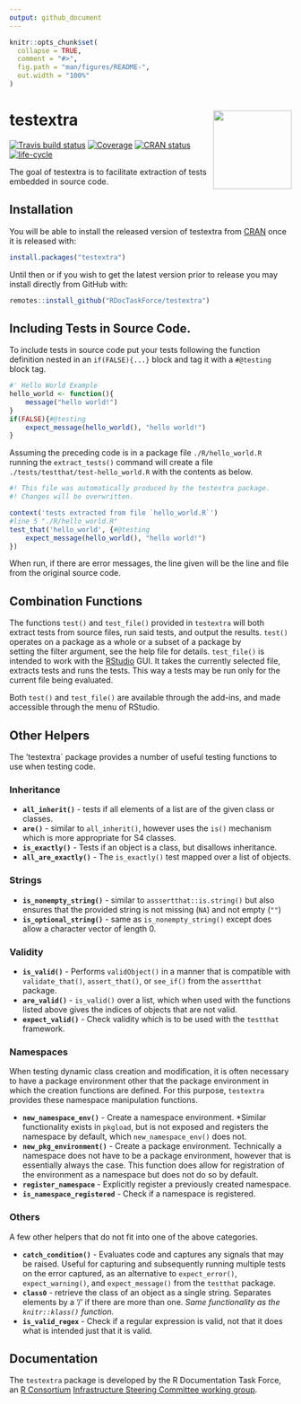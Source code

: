```yaml
---
output: github_document
---
```


<!-- README.md is generated from README.Rmd. Please edit that file -->

```r
knitr::opts_chunk$set(
  collapse = TRUE,
  comment = "#>",
  fig.path = "man/figures/README-",
  out.width = "100%"
)
```
# testextra <img src="man/figures/logo.png" align="right" height=140/>
[![Travis build status](https://travis-ci.org/RDocTaskForce/testextra.svg?branch=master)](https://travis-ci.org/RDocTaskForce/testextra)
[![Coverage](https://codecov.io/github/RDocTaskForce/testextra/coverage.svg?branch=master)](https://codecov.io/github/RDocTaskForce/testextra?branch=master)
[![CRAN status](https://www.r-pkg.org/badges/version/testextra)](https://cran.r-project.org/package=testextra)
[![life-cycle](https://img.shields.io/badge/lifecycle-experimental-orange.svg)](https://www.tidyverse.org/lifecycle/#experimental)

The goal of testextra is to facilitate extraction of tests embedded in source code.

## Installation

You will be able to install the released version of testextra from [CRAN](https://CRAN.R-project.org) once it is released with:

``` r
install.packages("testextra")
```

Until then or if you wish to get the latest version prior to release 
you may install directly from GitHub with:

```r
remotes::install_github("RDocTaskForce/testextra")
```


## Including Tests in Source Code.

To include tests in source code put your tests following the function definition nested in an
`if(FALSE){...}` block and tag it with a `#@testing` block tag.

```r
#' Hello World Example
hello_world <- function(){
    message("hello world!")
}
if(FALSE){#@testing
    expect_message(hello_world(), "hello world!")
}
```

Assuming the preceding code is in a package file `./R/hello_world.R` running the 
`extract_tests()` command will create a file `./tests/testthat/test-hello_world.R`
with the contents as below.

```r
#! This file was automatically produced by the testextra package.
#! Changes will be overwritten.

context('tests extracted from file `hello_world.R`')
#line 5 "./R/hello_world.R"
test_that('hello_world', {#@testing
    expect_message(hello_world(), "hello world!")
})
```

When run, if there are error messages, the line given will be the line and file 
from the original source code.

## Combination Functions

The functions `test()` and `test_file()` provided in `testextra` will both extract 
tests from source files, run said tests, and output the results.
`test()` operates on a package as a whole or a subset of a package by  
setting the filter argument, see the help file for details.
`test_file()` is intended to work with the [RStudio](http://rstudio.com) GUI.
It takes the currently selected file, extracts tests and runs the tests. 
This way a tests may be run only for the current file being evaluated.

Both `test()` and `test_file()` are available through the add-ins, and 
made accessible through the menu of RStudio.

## Other Helpers

The 'testextra` package provides a number of useful testing functions to use
when testing code.

### Inheritance

* **`all_inherit()`** - tests if all elements of a list are of the given class or classes.
* **`are()`** - similar to `all_inherit()`, however uses the `is()` mechanism which is more
              appropriate for S4 classes.
* **`is_exactly()`** - Tests if an object is a class, but disallows inheritance. 
* **`all_are_exactly()`** - The `is_exactly()` test mapped over a list of objects.

### Strings

* **`is_nonempty_string()`** - similar to `asssertthat::is.string()` but also ensures
                               that the provided string is not missing (`NA`) and not empty (`""`)
* **`is_optional_string()`** - same as `is_nonempty_string()` except does allow a character vector 
                               of length 0.
                               
### Validity

* **`is_valid()`** - Performs `validObject()` in a manner that is compatible with                  
                  `validate_that()`, `assert_that()`, or `see_if()` from the 
                  `assertthat` package.
* **`are_valid()`** - `is_valid()` over a list, which when used with the functions listed above
                    gives the indices of objects that are not valid.
* **`expect_valid()`** - Check validity which is to be used with the `testthat` framework.

### Namespaces

When testing dynamic class creation and modification, it is often necessary to have a 
package environment other that the package environment in which the creation functions
are defined.  For this purpose, `testextra` provides these namespace manipulation functions.

* **`new_namespace_env()`** - Create a namespace environment.
    *Similar functionality exists in `pkgload`, but is not exposed and registers the 
     namespace by default, which `new_namespace_env()` does not. 
* **`new_pkg_environment()`** - Create a package environment.  Technically a namespace
    does not have to be a package environment, however that is essentially always the case.
    This function does allow for registration of the environment as a namespace but does not
    do so by default.
* **`register_namespace`** - Explicitly register a previously created namespace.
* **`is_namespace_registered`** - Check if a namespace is registered.

### Others

A few other helpers that do not fit into one of the above categories.

* **`catch_condition()`** - Evaluates code and captures any signals that may be raised.
        Useful for capturing and subsequently running multiple tests on the error captured, 
        as an alternative to `expect_error()`, `expect_warning()`, and `expect_message()`
        from the `testthat` package. 
* **`class0`** - retrieve the class of an object as a single string.  Separates elements by a '/' 
        if there are more than one. *Same functionality as the `knitr::klass()` function.*
* **`is_valid_regex`** - Check if a regular expression is valid, not that it does what is intended
        just that it is valid.


## Documentation

The `testextra` package is developed by the R Documentation Task Force, an 
[R Consortium](https://www.r-consortium.org)
[Infrastructure Steering Committee working group](https://www.r-consortium.org/projects/isc-working-groups).
